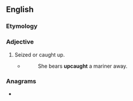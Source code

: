 ==English==

===Etymology===
{{prefix|en|up|caught}}
{{PIE root|en|keh₂p}}

===Adjective===
{{en-adj|-}}

# {{lb|en|archaic}} Seized or caught up.
#* {{rfdatek|en|William Cowper}}
#*: She bears '''upcaught''' a mariner away.

===Anagrams===
* {{anagrams|en|a=acghptuu|caught up}}